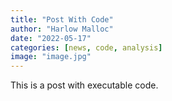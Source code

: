 ```yaml
---
title: "Post With Code"
author: "Harlow Malloc"
date: "2022-05-17"
categories: [news, code, analysis]
image: "image.jpg"
---
```


This is a post with executable code.
